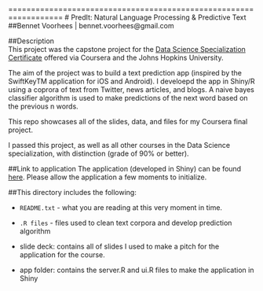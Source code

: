
==================================================================
# PredIt: Natural Language Processing & Predictive Text
##Bennet Voorhees | bennet.voorhees@gmail.com

##Description  
This project was the capstone project for the [Data Science Specialization Certificate](https://www.coursera.org/specializations/jhudatascience?utm_medium=courseDescripTop) offered via Coursera and the Johns Hopkins University. 

The aim of the project was to build a text prediction app (inspired by the SwiftKeyTM application for iOS and Android). I develoepd the app in Shiny/R using a coprora of text from Twitter, news articles, and blogs. A naive bayes classifier algorithm is used to make predictions of the next word based on the previous n words. 

This repo showcases all of the slides, data, and files for my Coursera final project.

I passed this project, as well as all other courses in the Data Science specialization, with distinction (grade of 90% or better).

##Link to application
The application (developed in Shiny) can be found [here](http://bit.ly/1QN3v5x). Please allow the application a few moments to initialize. 


##This directory  includes the following:

- `README.txt` - what you are reading at this very moment in time. 

- `.R files` - files used to clean text corpora and develop prediction algorithm

- slide deck: contains all of slides I used to make a pitch for the application for the course.  

- app folder: contains the server.R and ui.R files to make the application in Shiny
